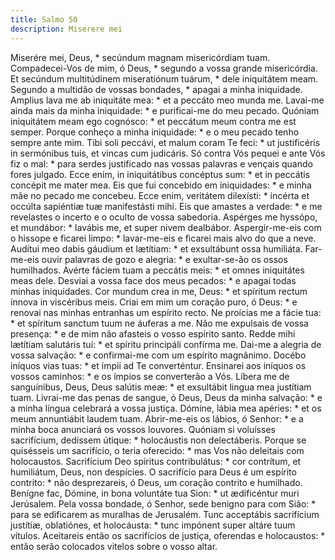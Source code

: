```yaml
---
title: Salmo 50
description: Miserere mei
---
```


<div class="grid grid-cols-2 gap-5">
  <span class="text-justify">
    Miserére mei, Deus, * secúndum magnam misericórdiam tuam.
  </span>
  <span class="text-justify">
    Compadecei-Vos de mim, ó Deus, * segundo a vossa grande misericórdia.
  </span>
  <span class="text-justify">
    Et secúndum multitúdinem miseratiónum tuárum, * dele iniquitátem meam.
  </span>
  <span class="text-justify">
    Segundo a multidão de vossas bondades, * apagai a minha iniquidade.
  </span>
  <span class="text-justify">
    Amplius lava me ab iniquitáte mea: * et a peccáto meo munda me.
  </span>
  <span class="text-justify">
    Lavai-me ainda mais da minha iniquidade: * e purificai-me do meu pecado.
  </span>
  <span class="text-justify">
    Quóniam iniquitátem meam ego cognósco: * et peccátum meum contra me est
    semper.
  </span>
  <span class="text-justify">
    Porque conheço a minha iniquidade: * e o meu pecado tenho sempre ante mim.
  </span>
  <span class="text-justify">
    Tibi soli peccávi, et malum coram Te feci: * ut justificéris in sermónibus
    tuis, et vincas cum judicáris.
  </span>
  <span class="text-justify">
    Só contra Vós pequei e ante Vós fiz o mal: * para serdes justificado nas
    vossas palavras e vençais quando fores julgado.
  </span>
  <span class="text-justify">
    Ecce enim, in iniquitátibus concéptus sum: * et in peccátis concépit me
    mater mea.
  </span>
  <span class="text-justify">
    Eis que fui concebido em iniquidades: * e minha mãe no pecado me concebeu.
  </span>
  <span class="text-justify">
    Ecce enim, veritátem dilexísti: * incérta et occúlta sapiéntiæ tuæ
    manifestásti mihi.
  </span>
  <span class="text-justify">
    Eis que amastes a verdade: * e me revelastes o incerto e o oculto de vossa
    sabedoria.
  </span>
  <span class="text-justify">
    Aspérges me hyssópo, et mundábor: * lavábis me, et super nivem dealbábor.
  </span>
  <span class="text-justify">
    Aspergir-me-eis com o hissope e ficarei limpo: * lavar-me-eis e ficarei mais
    alvo do que a neve.
  </span>
  <span class="text-justify">
    Audítui meo dabis gáudium et lætítiam: * et exsultábunt ossa humiliáta.
  </span>
  <span class="text-justify">
    Far-me-eis ouvir palavras de gozo e alegria: * e exultar-se-ão os ossos
    humilhados.
  </span>
  <span class="text-justify">
    Avérte fáciem tuam a peccátis meis: * et omnes iniquitátes meas dele.
  </span>
  <span class="text-justify">
    Desviai a vossa face dos meus pecados: * e apagai todas minhas iniquidades.
  </span>
  <span class="text-justify">
    Cor mundum crea in me, Deus: * et spíritum rectum ínnova in viscéribus meis.
  </span>
  <span class="text-justify">
    Criai em mim um coração puro, ó Deus: * e renovai nas minhas entranhas um
    espírito recto.
  </span>
  <span class="text-justify">
    Ne proícias me a fácie tua: * et spíritum sanctum tuum ne áuferas a me.
  </span>
  <span class="text-justify">
    Não me expulsais de vossa presença: * e de mim não afasteis o vosso espírito
    santo.
  </span>
  <span class="text-justify">
    Redde mihi lætítiam salutáris tui: * et spíritu principáli confírma me.
  </span>
  <span class="text-justify">
    Dai-me a alegria de vossa salvação: * e confirmai-me com um espírito
    magnânimo.
  </span>
  <span class="text-justify">
    Docébo iníquos vias tuas: * et ímpii ad Te converténtur.
  </span>
  <span class="text-justify">
    Ensinarei aos iníquos os vossos caminhos: * e os ímpios se converterão a
    Vós.
  </span>
  <span class="text-justify">
    Líbera me de sanguínibus, Deus, Deus salútis meæ: * et exsultábit lingua mea
    justítiam tuam.
  </span>
  <span class="text-justify">
    Livrai-me das penas de sangue, ó Deus, Deus da minha salvação: * e a minha
    língua celebrará a vossa justiça.
  </span>
  <span class="text-justify">
    Dómine, lábia mea apéries: * et os meum annuntiábit laudem tuam.
  </span>
  <span class="text-justify">
    Abrir-me-eis os lábios, ó Senhor: * e a minha boca anunciará os vossos
    louvores.
  </span>
  <span class="text-justify">
    Quóniam si voluísses sacrifícium, dedíssem útique: * holocáustis non
    delectáberis.
  </span>
  <span class="text-justify">
    Porque se quisésseis um sacrifício, o teria oferecido: * mas Vos não
    deleitais com holocaustos.
  </span>
  <span class="text-justify">
    Sacrifícium Deo spíritus contribulátus: * cor contrítum, et humiliátum,
    Deus, non despícies.
  </span>
  <span class="text-justify">
    O sacrifício para Deus é um espírito contrito: * não desprezareis, ó Deus,
    um coração contrito e humilhado.
  </span>
  <span class="text-justify">
    Benígne fac, Dómine, in bona voluntáte tua Sion: * ut ædificéntur muri
    Jerúsalem.
  </span>
  <span class="text-justify">
    Pela vossa bondade, ó Senhor, sede benigno para com Sião: * para se
    edificarem as muralhas de Jerusalém.
  </span>
  <span class="text-justify">
    Tunc acceptábis sacrifícium justítiæ, oblatiónes, et holocáusta: * tunc
    impónent super altáre tuum vítulos.
  </span>
  <span class="text-justify">
    Aceitareis então os sacrifícios de justiça, oferendas e holocaustos: * então
    serão colocados vitelos sobre o vosso altar.
  </span>
</div>
